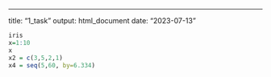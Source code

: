 
---
title: "1_task"
output: html_document
date: "2023-07-13"
```r
iris
x=1:10
x
x2 = c(3,5,2,1)
x4 = seq(5,60, by=6.334)

```